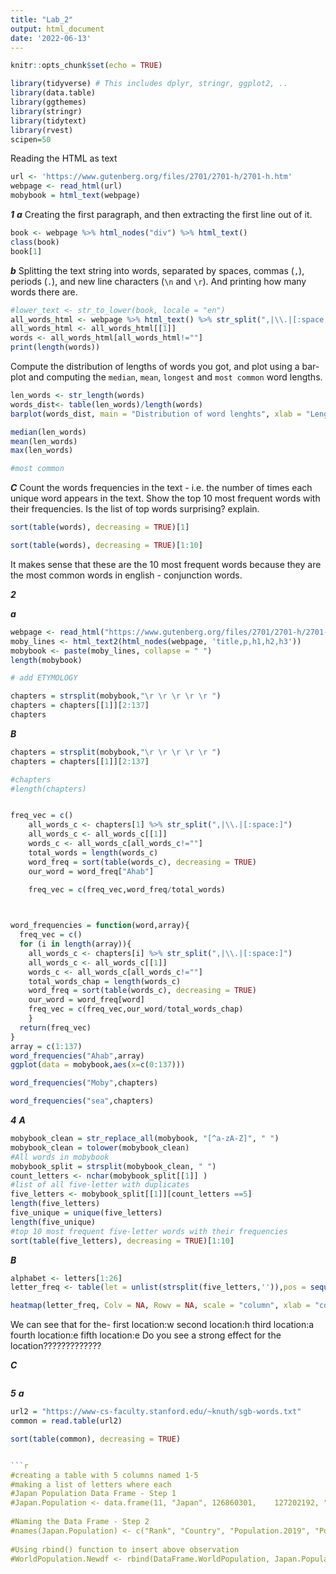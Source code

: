 ```yaml
---
title: "Lab_2"
output: html_document
date: '2022-06-13'
---
```


```r
knitr::opts_chunk$set(echo = TRUE)
```

```r
library(tidyverse) # This includes dplyr, stringr, ggplot2, .. 
library(data.table)
library(ggthemes)
library(stringr)
library(tidytext) 
library(rvest)
scipen=50
``` 
Reading the HTML as text
```r
url <- 'https://www.gutenberg.org/files/2701/2701-h/2701-h.htm'
webpage <- read_html(url)
mobybook = html_text(webpage)

```
***1***
***a*** Creating the first paragraph, and then extracting the first line out of it. 
```r

book <- webpage %>% html_nodes("div") %>% html_text()
class(book)
book[1]


```


***b*** Splitting the text string into words, separated by spaces, commas (`,`), periods (`.`), and new line characters (`\n` and `\r`). And printing how many words there are.
```r
#lower_text <- str_to_lower(book, locale = "en")
all_words_html <- webpage %>% html_text() %>% str_split(",|\\.|[:space:]")
all_words_html <- all_words_html[[1]]
words <- all_words_html[all_words_html!=""]
print(length(words))

```
Compute the distribution of lengths of words you got, and plot using a bar-plot and computing the `median`, `mean`, `longest` and `most common` word lengths.

```r

len_words <- str_length(words)
words_dist<- table(len_words)/length(words)
barplot(words_dist, main = "Distribution of word lenghts", xlab = "Lenght of word", ylab = "Distribution of word length")

median(len_words)
mean(len_words)
max(len_words)

#most common

```

***C*** Count the words frequencies in the text - i.e. the number of times each unique word appears in the text.
Show the top 10 most frequent words with their frequencies. Is the list of top words surprising? explain. 

```r
sort(table(words), decreasing = TRUE)[1]

sort(table(words), decreasing = TRUE)[1:10] 

```

It makes sense that these are the 10 most frequent words because they are the most common words in english - conjunction words.


***2***

***a***

```r
webpage <- read_html("https://www.gutenberg.org/files/2701/2701-h/2701-h.htm#link2HCH0004")
moby_lines <- html_text2(html_nodes(webpage, 'title,p,h1,h2,h3'))
mobybook <- paste(moby_lines, collapse = " ")
length(mobybook)

# add ETYMOLOGY

chapters = strsplit(mobybook,"\r \r \r \r \r ")
chapters = chapters[[1]][2:137]
chapters
```
***B***

```r

chapters = strsplit(mobybook,"\r \r \r \r \r ")
chapters = chapters[[1]][2:137]

#chapters
#length(chapters)


freq_vec = c()
    all_words_c <- chapters[1] %>% str_split(",|\\.|[:space:]")
    all_words_c <- all_words_c[[1]]
    words_c <- all_words_c[all_words_c!=""]
    total_words = length(words_c)
    word_freq = sort(table(words_c), decreasing = TRUE)
    our_word = word_freq["Ahab"]

    freq_vec = c(freq_vec,word_freq/total_words)
    


word_frequencies = function(word,array){
  freq_vec = c()
  for (i in length(array)){ 
    all_words_c <- chapters[i] %>% str_split(",|\\.|[:space:]")
    all_words_c <- all_words_c[[1]]
    words_c <- all_words_c[all_words_c!=""]
    total_words_chap = length(words_c)
    word_freq = sort(table(words_c), decreasing = TRUE)
    our_word = word_freq[word]
    freq_vec = c(freq_vec,our_word/total_words_chap)
    }
  return(freq_vec) 
}
array = c(1:137)
word_frequencies("Ahab",array)
ggplot(data = mobybook,aes(x=c(0:137)))

word_frequencies("Moby",chapters)

word_frequencies("sea",chapters)

```
***4***
***A***
```r

mobybook_clean = str_replace_all(mobybook, "[^a-zA-Z]", " ")
mobybook_clean = tolower(mobybook_clean)
#All words in mobybook
mobybook_split = strsplit(mobybook_clean, " ")
count_letters <- nchar(mobybook_split[[1]] )
#list of all five-letter with duplicates 
five_letters <- mobybook_split[[1]][count_letters ==5]
length(five_letters)
five_unique = unique(five_letters)
length(five_unique)
#top 10 most frequent five-letter words with their frequencies
sort(table(five_letters), decreasing = TRUE)[1:10]
```
***B***
```r
alphabet <- letters[1:26]
letter_freq <- table(let = unlist(strsplit(five_letters,'')),pos = sequence(nchar(five_letters)))

heatmap(letter_freq, Colv = NA, Rowv = NA, scale = "column", xlab = "column", ylab = "letter", main = "Letters Heatmap")
```
We can see that for the- 
first location:w
second location:h
third location:a
fourth location:e
fifth location:e
Do you see a strong effect for the location?????????????

***C***

```r

```

***5***
***a***

```r
url2 = "https://www-cs-faculty.stanford.edu/~knuth/sgb-words.txt"
common = read.table(url2)

sort(table(common), decreasing = TRUE)


```r
#creating a table with 5 columns named 1-5
#making a list of letters where each
#Japan Population Data Frame - Step 1    
#Japan.Population <- data.frame(11, "Japan", 126860301,    127202192, "-0.27%")      
  
#Naming the Data Frame - Step 2  
#names(Japan.Population) <- c("Rank", "Country", "Population.2019", "Population.2018", "Growth.Rate")  
  
#Using rbind() function to insert above observation  
#WorldPopulation.Newdf <- rbind(DataFrame.WorldPopulation, Japan.Population)
```

